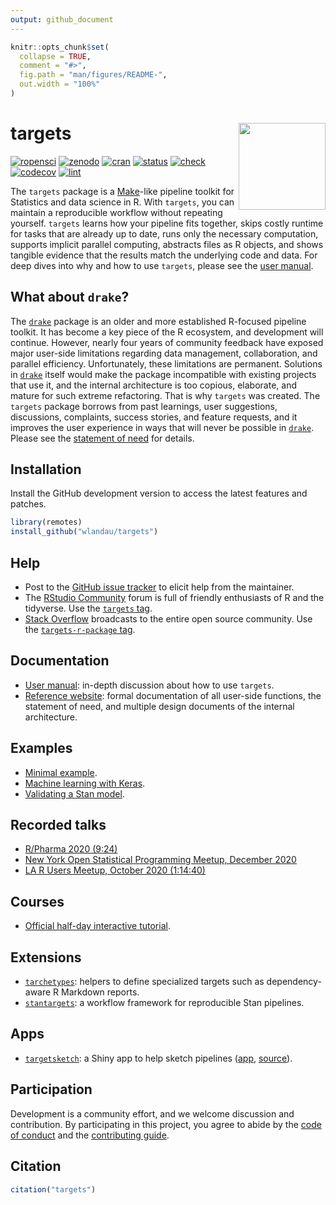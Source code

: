 ```yaml
---
output: github_document
---
```


```r
knitr::opts_chunk$set(
  collapse = TRUE,
  comment = "#>",
  fig.path = "man/figures/README-",
  out.width = "100%"
)
```

# targets <img src='man/figures/logo.png' align="right" height="139"/>

[![ropensci](https://badges.ropensci.org/401_status.svg)](https://github.com/ropensci/software-review/issues/401)
[![zenodo](https://zenodo.org/badge/200093430.svg)](https://zenodo.org/badge/latestdoi/200093430)
[![cran](http://www.r-pkg.org/badges/version/targets)](https://cran.r-project.org/package=targets)
[![status](https://www.repostatus.org/badges/latest/active.svg)](https://www.repostatus.org/#active)
[![check](https://github.com/wlandau/targets/workflows/check/badge.svg)](https://github.com/wlandau/targets/actions?query=workflow%3Acheck)
[![codecov](https://codecov.io/gh/wlandau/targets/branch/main/graph/badge.svg?token=3T5DlLwUVl)](https://codecov.io/gh/wlandau/targets)
[![lint](https://github.com/wlandau/targets/workflows/lint/badge.svg)](https://github.com/wlandau/targets/actions?query=workflow%3Alint)

The `targets` package is a [Make](https://www.gnu.org/software/make/)-like pipeline toolkit for Statistics and data science in R. With `targets`, you can maintain a reproducible workflow without repeating yourself. `targets` learns how your pipeline fits together, skips costly runtime for tasks that are already up to date, runs only the necessary computation, supports implicit parallel computing, abstracts files as R objects, and shows tangible evidence that the results match the underlying code and data. For deep dives into why and how to use `targets`, please see the [user manual](https://wlandau.github.io/targets-manual).

## What about `drake`?

The [`drake`](https://github.com/ropensci/drake) package is an older and more established R-focused pipeline toolkit. It has become a key piece of the R ecosystem, and development will continue. However, nearly four years of community feedback have exposed major user-side limitations regarding data management, collaboration, and parallel efficiency. Unfortunately, these limitations are permanent. Solutions in [`drake`](https://github.com/ropensci/drake) itself would make the package incompatible with existing projects that use it, and the internal architecture is too copious, elaborate, and mature for such extreme refactoring. That is why `targets` was created. The `targets` package borrows from past learnings, user suggestions, discussions, complaints, success stories, and feature requests, and it improves the user experience in ways that will never be possible in [`drake`](https://github.com/ropensci/drake). Please see the [statement of need](https://wlandau.github.io/targets/articles/need.html) for details.

## Installation

Install the GitHub development version to access the latest features and patches.

```r
library(remotes)
install_github("wlandau/targets")
```

## Help

* Post to the [GitHub issue tracker](https://github.com/wlandau/targets/issues) to elicit help from the maintainer.
* The [RStudio Community](https://community.rstudio.com/) forum is full of friendly enthusiasts of R and the tidyverse. Use the [`targets` tag](https://community.rstudio.com/tag/targets).
* [Stack Overflow](https://stackoverflow.com/) broadcasts to the entire open source community. Use the [`targets-r-package` tag](https://stackoverflow.com/questions/tagged/targets-r-package).

## Documentation

* [User manual](https://wlandau.github.io/targets-manual): in-depth discussion about how to use `targets`.
* [Reference website](https://wlandau.github.io/targets/): formal documentation of all user-side functions, the statement of need, and multiple design documents of the internal architecture.

## Examples

* [Minimal example](https://github.com/wlandau/targets-minimal).
* [Machine learning with Keras](https://github.com/wlandau/targets-keras).
* [Validating a Stan model](https://github.com/wlandau/targets-stan).

## Recorded talks

* [R/Pharma 2020 (9:24)](https://www.youtube.com/watch?v=GRqKJBaC5g4&list=PLMtxz1fUYA5C0YflXsR8EEAQXfjntlV1H&index=6)
* [New York Open Statistical Programming Meetup, December 2020](https://youtu.be/Gqn7Xn4d5NI)
* [LA R Users Meetup, October 2020 (1:14:40)](https://www.youtube.com/watch?v=Qq25BUxpJu4)

## Courses

* [Official half-day interactive tutorial](https://github.com/wlandau/targets-tutorial).

## Extensions

* [`tarchetypes`](https://wlandau.github.io/tarchetypes): helpers to define specialized targets such as dependency-aware R Markdown reports.
* [`stantargets`](https://github.com/wlandau/stantargets): a workflow framework for reproducible Stan pipelines.

## Apps

* [`targetsketch`](https://wlandau.shinyapps.io/targetsketch): a Shiny app to help sketch pipelines ([app](https://wlandau.shinyapps.io/targetsketch), [source](https://github.com/wlandau/targetsketch)).


## Participation

Development is a community effort, and we welcome discussion and contribution. By participating in this project, you agree to abide by the [code of conduct](https://github.com/wlandau/targets/blob/main/CODE_OF_CONDUCT.md) and the [contributing guide](https://github.com/wlandau/targets/blob/main/CONTRIBUTING.md).

## Citation

```r
citation("targets")
```
